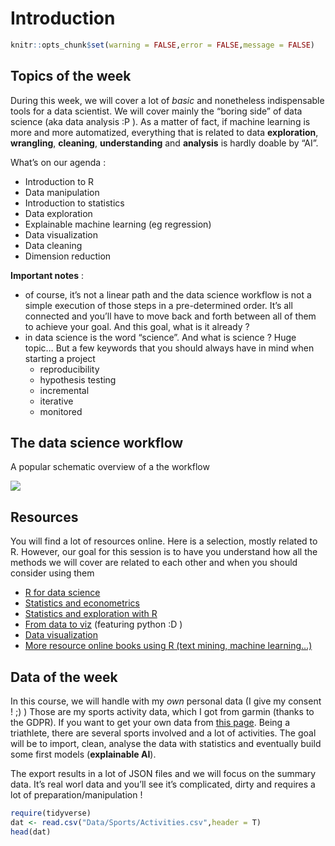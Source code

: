# Introduction {#intro}

```r
knitr::opts_chunk$set(warning = FALSE,error = FALSE,message = FALSE)
```


## Topics of the week

During this week, we will cover a lot of *basic* and nonetheless indispensable tools for a data scientist. We will cover mainly the "boring side" of data science (aka data analysis :P ). As a matter of fact, if machine learning is more and more automatized, everything that is related to data **exploration**, **wrangling**, **cleaning**, **understanding** and **analysis** is hardly doable by "AI".

What's on our agenda :

- Introduction to R
- Data manipulation
- Introduction to statistics
- Data exploration 
- Explainable machine learning (eg regression)
- Data visualization
- Data cleaning
- Dimension reduction

**Important notes** : 

+ of course, it's  not a linear path and the data science workflow is not a simple execution of those steps in a pre-determined order. It's all connected and you'll have to move back and forth between all of them to achieve your goal.  And this goal, what is it already ?
+ in data science is the word "science". And what is science ? Huge topic... But a few keywords that you should always have in mind when starting a project
    + reproducibility
    + hypothesis testing
    + incremental
    + iterative
    + monitored

## The data science workflow

A popular schematic overview of a the workflow

![](img/data-science-explore.png)

## Resources

You will find a lot of resources online. Here is a selection, mostly related to R. However, our goal for this session is to have you understand how all the methods we will cover are related to each other and when you should consider using them

- [R for data science](https://r4ds.had.co.nz/)
- [Statistics and econometrics](https://www.econometrics-with-r.org/)
- [Statistics and exploration with R](https://moderndive.com/)
- [From data to viz](https://www.data-to-viz.com/) (featuring python :D )
- [Data visualization]( https://socviz.co/)
- [More resource online books using R (text mining, machine learning...)](https://bookdown.org/home/)

## Data of the week

In this course, we will handle with my *own* personal data (I give my consent ! ;) )
Those are my sports activity data, which I got from garmin (thanks to the GDPR). If you want to get your own data from [this page](https://www.garmin.com/en-US/account/datamanagement/exportdata/).
Being a triathlete, there are several sports involved and a lot of activities. The goal will be to import, clean, analyse the data with statistics and eventually build some first models (**explainable AI**).

The export results in a lot of JSON files and we will focus on the summary data. It's real worl data and you'll see it's complicated, dirty and requires a lot of preparation/manipulation !

```r
require(tidyverse)
dat <- read.csv("Data/Sports/Activities.csv",header = T)
head(dat)
```

